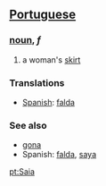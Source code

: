 == [[Portuguese]] ==
=== [[noun]], ''f'' ===
# a woman's [[skirt]]

=== Translations ===
*[[Spanish]]: [[falda]]

=== See also ===
*[[gona]]
*Spanish: [[falda]], [[saya]]

[[pt:Saia]]